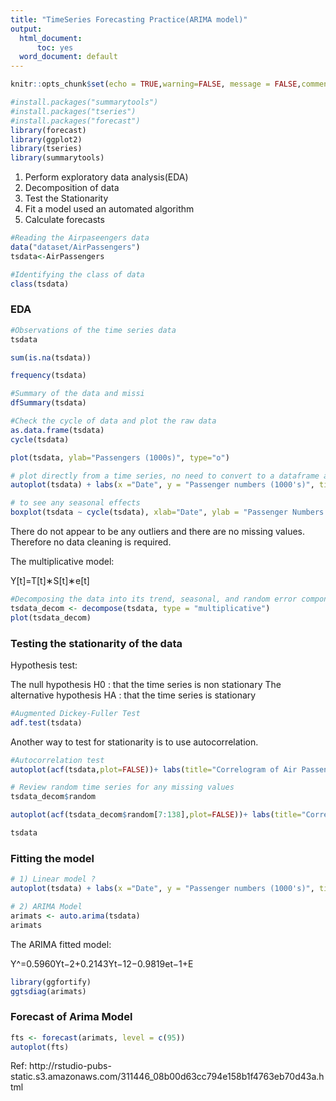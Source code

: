 ```yaml
---
title: "TimeSeries Forecasting Practice(ARIMA model)"
output:
  html_document:
      toc: yes
  word_document: default
---
```


```r
knitr::opts_chunk$set(echo = TRUE,warning=FALSE, message = FALSE,comment = NA, error = TRUE)
```

``` r
#install.packages("summarytools")
#install.packages("tseries")
#install.packages("forecast")
library(forecast)
library(ggplot2)
library(tseries)
library(summarytools)
```

1. Perform exploratory data analysis(EDA)
2. Decomposition of data
3. Test the Stationarity 
4. Fit a model used an automated algorithm
5. Calculate forecasts

```r
#Reading the Airpaseengers data
data("dataset/AirPassengers")
tsdata<-AirPassengers
```

```r
#Identifying the class of data
class(tsdata)
```

### EDA
```r
#Observations of the time series data
tsdata
```
```r
sum(is.na(tsdata))
```
```r
frequency(tsdata)
```

```r
#Summary of the data and missi
dfSummary(tsdata)
```
```r
#Check the cycle of data and plot the raw data
as.data.frame(tsdata)
cycle(tsdata)
```

```r
plot(tsdata, ylab="Passengers (1000s)", type="o")
```
```r
# plot directly from a time series, no need to convert to a dataframe as required with ggplot2
autoplot(tsdata) + labs(x ="Date", y = "Passenger numbers (1000's)", title="Air Passengers from 1949 to 1961") 
```
```r
# to see any seasonal effects
boxplot(tsdata ~ cycle(tsdata), xlab="Date", ylab = "Passenger Numbers (1000's)" ,main ="Monthly Air Passengers Boxplot from 1949 to 1961")
```
There do not appear to be any outliers and there are no missing values. Therefore no data cleaning is required.

The multiplicative model:

Y[t]=T[t]∗S[t]∗e[t]

```r
#Decomposing the data into its trend, seasonal, and random error components
tsdata_decom <- decompose(tsdata, type = "multiplicative")
plot(tsdata_decom)
```
### Testing the stationarity of the data

Hypothesis test:

The null hypothesis H0 : that the time series is non stationary
The alternative hypothesis HA : that the time series is stationary
```r
#Augmented Dickey-Fuller Test
adf.test(tsdata) 
```

Another way to test for stationarity is to use autocorrelation.
```r
#Autocorrelation test
autoplot(acf(tsdata,plot=FALSE))+ labs(title="Correlogram of Air Passengers data") 
```
```r
# Review random time series for any missing values
tsdata_decom$random
```

```r
autoplot(acf(tsdata_decom$random[7:138],plot=FALSE))+ labs(title="Correlogram of Air Passengers Random Component") 
```

```r
tsdata
```

### Fitting the model
```r
# 1) Linear model ?
autoplot(tsdata) + labs(x ="Date", y = "Passenger numbers (1000's)", title="Air Passengers data") 
```
```r
# 2) ARIMA Model
arimats <- auto.arima(tsdata)
arimats
```
The ARIMA fitted model:

Y^=0.5960Yt−2+0.2143Yt−12−0.9819et−1+E

```r
library(ggfortify)
ggtsdiag(arimats)
```
### Forecast of Arima Model
```r
fts <- forecast(arimats, level = c(95))
autoplot(fts)
```

Ref: http://rstudio-pubs-static.s3.amazonaws.com/311446_08b00d63cc794e158b1f4763eb70d43a.html